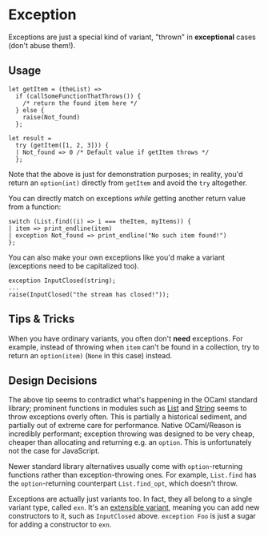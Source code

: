 
# Exception

Exceptions are just a special kind of variant, "thrown" in **exceptional** cases (don't abuse them!).

## Usage

```reason
let getItem = (theList) =>
  if (callSomeFunctionThatThrows()) {
    /* return the found item here */
  } else {
    raise(Not_found)
  };

let result =
  try (getItem([1, 2, 3])) {
  | Not_found => 0 /* Default value if getItem throws */
  };
```

Note that the above is just for demonstration purposes; in reality, you'd return an `option(int)` directly from `getItem` and avoid the `try` altogether.

You can directly match on exceptions _while_ getting another return value from a function:

```reason
switch (List.find((i) => i === theItem, myItems)) {
| item => print_endline(item)
| exception Not_found => print_endline("No such item found!")
};
```

You can also make your own exceptions like you'd make a variant (exceptions need to be capitalized too).

```
exception InputClosed(string);
...
raise(InputClosed("the stream has closed!"));
```

## Tips & Tricks

When you have ordinary variants, you often don't **need** exceptions. For example, instead of throwing when `item` can't be found in a collection, try to return an `option(item)` (`None` in this case) instead.

## Design Decisions

The above tip seems to contradict what's happening in the OCaml standard library; prominent functions in modules such as [List](https://reasonml.github.io/api/List.html) and [String](https://reasonml.github.io/api/String.html) seems to throw exceptions overly often. This is partially a historical sediment, and partially out of extreme care for performance. Native OCaml/Reason is incredibly performant; exception throwing was designed to be very cheap, cheaper than allocating and returning e.g. an `option`. This is unfortunately not the case for JavaScript.

Newer standard library alternatives usually come with `option`-returning functions rather than exception-throwing ones. For example, `List.find` has the `option`-returning counterpart `List.find_opt`, which doesn't throw.

Exceptions are actually just variants too. In fact, they all belong to a single variant type, called `exn`. It's an [extensible variant](https://caml.inria.fr/pub/docs/manual-ocaml/extn.html#sec252), meaning you can add new constructors to it, such as `InputClosed` above. `exception Foo` is just a sugar for adding a constructor to `exn`.
